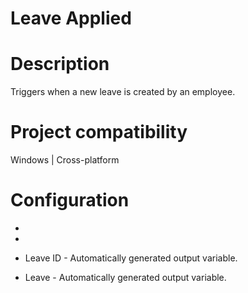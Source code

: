 ﻿# Leave Applied

# Description

Triggers when a new leave is created by an employee.

# Project compatibility

Windows | Cross-platform

# Configuration

* 
* 





* Leave ID - Automatically generated output variable.
* Leave - Automatically generated output variable.
